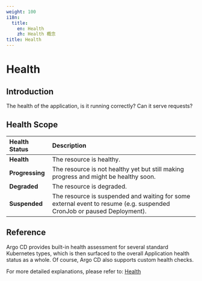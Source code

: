 ```yaml
---
weight: 100
i18n:
  title:
    en: Health
    zh: Health 概念
title: Health
---
```

# Health

## Introduction
The health of the application, is it running correctly? Can it serve requests?

## Health Scope

| **Health Status**       |  **Description**                        |
|:------------------------| :------------------------------------- |
|**Health**  | The resource is healthy. |
|**Progressing**  |The resource is not healthy yet but still making progress and might be healthy soon. |
|**Degraded**  | The resource is degraded.     |
|**Suspended** | The resource is suspended and waiting for some external event to resume (e.g. suspended CronJob or paused Deployment). |

## Reference
Argo CD provides built-in health assessment for several standard Kubernetes types, which is then surfaced to the overall Application health status as a whole. Of course, Argo CD also supports custom health checks. 

For more detailed explanations, please refer to: [Health](https://argo-cd.readthedocs.io/en/stable/operator-manual/health/)
